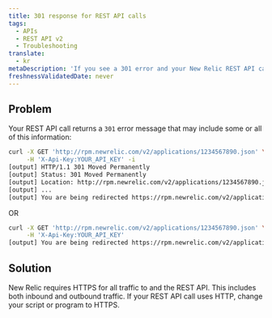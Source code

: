 ```yaml
---
title: 301 response for REST API calls
tags:
  - APIs
  - REST API v2
  - Troubleshooting
translate:
  - kr
metaDescription: 'If you see a 301 error and your New Relic REST API call uses HTTP, change your script or program to HTTPS.'
freshnessValidatedDate: never
---
```


## Problem

Your REST API call returns a `301` error message that may include some or all of this information:

```sh
curl -X GET 'http://rpm.newrelic.com/v2/applications/1234567890.json' \
     -H 'X-Api-Key:YOUR_API_KEY' -i
[output] HTTP/1.1 301 Moved Permanently
[output] Status: 301 Moved Permanently
[output] Location: http://rpm.newrelic.com/v2/applications/1234567890.json
[output] ...
[output] You are being redirected https://rpm.newrelic.com/v2/applications/1234567890.json
```

OR

```sh
curl -X GET 'http://rpm.newrelic.com/v2/applications/1234567890.json' \
     -H 'X-Api-Key:YOUR_API_KEY'
[output] You are being redirected https://rpm.newrelic.com/v2/applications/1234567890.json
```

## Solution

New Relic requires HTTPS for all traffic to <InlinePopover type="apm"/> and the REST API. This includes both inbound and outbound traffic. If your REST API call uses HTTP, change your script or program to HTTPS.
